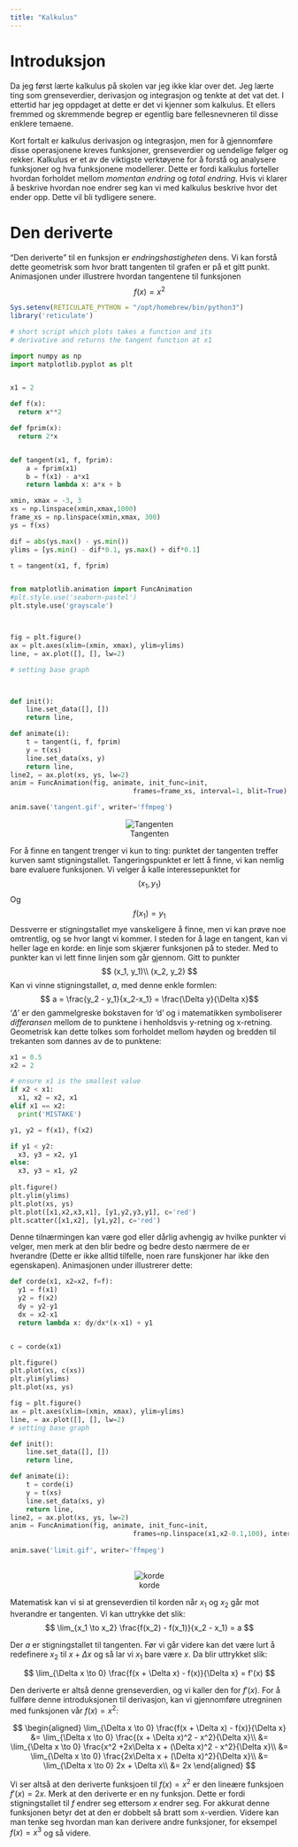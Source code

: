 ```yaml
---
title: "Kalkulus"
---
```


# Introduksjon

Da jeg først lærte kalkulus på skolen var jeg ikke klar over det. Jeg lærte ting
som grenseverdier, derivasjon og integrasjon og tenkte at det vat det. I ettertid
har jeg oppdaget at dette er det vi kjenner som kalkulus. Et ellers fremmed og
skremmende begrep er egentlig bare fellesnevneren til disse enklere temaene.

Kort fortalt er kalkulus derivasjon og integrasjon, men for å gjennomføre disse
operasjonene kreves funksjoner, grenseverdier og uendelige følger og rekker. 
Kalkulus er et av de viktigste verktøyene for å forstå og analysere funksjoner 
og hva funksjonene modellerer. Dette er fordi kalkulus forteller hvordan forholdet
mellom *momentan endring* og *total endring*. Hvis vi klarer å beskrive hvordan 
noe endrer seg kan vi med kalkulus beskrive hvor det ender opp. Dette vil bli
tydligere senere.

# Den deriverte
"Den deriverte" til en funksjon er *endringshastigheten* dens. Vi kan forstå
dette geometrisk som hvor bratt tangenten til grafen er på et gitt punkt. 
Animasjonen under illustrere hvordan tangentene til funksjonen
$$
f(x) = x^2
$$


```r
Sys.setenv(RETICULATE_PYTHON = "/opt/homebrew/bin/python3")
library('reticulate')
```

```python
# short script which plots takes a function and its
# derivative and returns the tangent function at x1

import numpy as np
import matplotlib.pyplot as plt


x1 = 2

def f(x):
  return x**2

def fprim(x):
  return 2*x


def tangent(x1, f, fprim):
    a = fprim(x1)
    b = f(x1) - a*x1
    return lambda x: a*x + b

xmin, xmax = -3, 3
xs = np.linspace(xmin,xmax,1000)
frame_xs = np.linspace(xmin,xmax, 300)
ys = f(xs)

dif = abs(ys.max() - ys.min())
ylims = [ys.min() - dif*0.1, ys.max() + dif*0.1]

t = tangent(x1, f, fprim)


from matplotlib.animation import FuncAnimation
#plt.style.use('seaborn-pastel')
plt.style.use('grayscale')



fig = plt.figure()
ax = plt.axes(xlim=(xmin, xmax), ylim=ylims)
line, = ax.plot([], [], lw=2)

# setting base graph



def init():
    line.set_data([], [])
    return line,

def animate(i):
    t = tangent(i, f, fprim)
    y = t(xs)
    line.set_data(xs, y)
    return line, 
line2, = ax.plot(xs, ys, lw=2)
anim = FuncAnimation(fig, animate, init_func=init,
                               frames=frame_xs, interval=1, blit=True)

anim.save('tangent.gif', writer='ffmpeg')

```

<center>
![Tangenten](tangent.gif)
</center>

For å finne en tangent trenger vi kun to ting: punktet der tangenten treffer 
kurven samt stigningstallet. Tangeringspunktet er lett å finne, vi kan nemlig 
bare evaluere funksjonen. Vi velger å kalle interessepunktet for
$$
(x_1, y_1)
$$
Og 
$$ f(x_1) = y_1$$
Dessverre er stigningstallet mye vanskeligere å finne, men vi kan prøve noe 
omtrentlig, og se hvor langt vi kommer. I steden for å lage en tangent, kan vi
heller lage en korde: en linje som skjærer funksjonen på to steder. Med to
punkter kan vi lett finne linjen som går gjennom. Gitt to punkter 
$$
(x_1, y_1)\\
(x_2, y_2)
$$
Kan vi vinne stigningstallet, $a$, med denne enkle formlen:
$$ a = \frac{y_2 - y_1}{x_2-x_1} = \frac{\Delta y}{\Delta x}$$
'$\Delta$' er den gammelgreske bokstaven for 'd' og i matematikken symboliserer
*differansen* mellom de to punktene i henholdsvis y-retning og x-retning. Geometrisk
kan dette tolkes som forholdet mellom høyden og bredden til trekanten som dannes
av de to punktene:

```python
x1 = 0.5
x2 = 2

# ensure x1 is the smallest value
if x2 < x1:
  x1, x2 = x2, x1
elif x1 == x2:
  print('MISTAKE')

y1, y2 = f(x1), f(x2)

if y1 < y2:
  x3, y3 = x2, y1
else:
  x3, y3 = x1, y2
  
plt.figure()
plt.ylim(ylims)
plt.plot(xs, ys)
plt.plot([x1,x2,x3,x1], [y1,y2,y3,y1], c='red')
plt.scatter([x1,x2], [y1,y2], c='red')

```

Denne tilnærmingen kan være god eller dårlig avhengig av hvilke punkter vi velger,
men merk at den blir bedre og bedre desto nærmere de er hverandre (Dette er ikke
alltid tilfelle, noen rare funskjoner har ikke den egenskapen). Animasjonen 
under illustrerer dette:

```python
def corde(x1, x2=x2, f=f):
  y1 = f(x1)
  y2 = f(x2)
  dy = y2-y1
  dx = x2-x1
  return lambda x: dy/dx*(x-x1) + y1


c = corde(x1)

plt.figure()
plt.plot(xs, c(xs))
plt.ylim(ylims)
plt.plot(xs, ys)

fig = plt.figure()
ax = plt.axes(xlim=(xmin, xmax), ylim=ylims)
line, = ax.plot([], [], lw=2)
# setting base graph

def init():
    line.set_data([], [])
    return line, 

def animate(i):
    t = corde(i)
    y = t(xs)
    line.set_data(xs, y)
    return line, 
line2, = ax.plot(xs, ys, lw=2)
anim = FuncAnimation(fig, animate, init_func=init,
                               frames=np.linspace(x1,x2-0.1,100), interval=1, blit=True)
                               
anim.save('limit.gif', writer='ffmpeg')
                          
```

<center>
![korde](limit.gif)
</center>

Matematisk kan vi si at grenseverdien til korden  når $x_1$ og $x_2$ går mot 
hverandre er tangenten. Vi kan uttrykke det slik:
$$
\lim_{x_1 \to x_2} \frac{f(x_2) - f(x_1)}{x_2 - x_1} = a
$$

Der $a$ er stigningstallet til tangenten. Før vi går videre kan det være lurt å
redefinere $x_2$ til $x + \Delta x$ og så lar vi $x_1$ bare være $x$. Da blir uttrykket slik:

$$
\lim_{\Delta x \to 0} \frac{f(x + \Delta x) - f(x)}{\Delta x} = f'(x)
$$

Den deriverte er altså denne grenseverdien, og vi kaller den for $f'(x)$. For
å fullføre denne introduksjonen til derivasjon, kan vi gjennomføre utregninen med
funksjonen vår $f(x) = x^2$:

$$
\begin{aligned}
\lim_{\Delta x \to 0} \frac{f(x + \Delta x) - f(x)}{\Delta x} &= 
\lim_{\Delta x \to 0} \frac{(x + \Delta x)^2 - x^2}{\Delta x}\\
&= \lim_{\Delta x \to 0} \frac{x^2 +2x\Delta x + (\Delta x)^2 - x^2}{\Delta x}\\
&= \lim_{\Delta x \to 0} \frac{2x\Delta x + (\Delta x)^2}{\Delta x}\\
&= \lim_{\Delta x \to 0} 2x + \Delta x\\
&= 2x
\end{aligned}
$$

Vi ser altså at den deriverte funksjoen til $f(x)=x^2$ er den lineære funksjoen 
$f'(x) = 2x$. Merk at den deriverte er en ny funksjon. Dette er fordi stigningstallet
til $f$ endrer seg ettersom $x$ endrer seg. For akkurat denne funksjonen betyr det
at den er dobbelt så bratt som x-verdien. Videre kan man tenke seg hvordan man kan
derivere andre funksjoner, for eksempel $f(x) = x^3$ og så videre.


